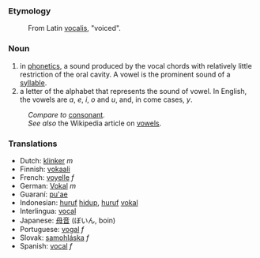 ===Etymology===

:From Latin [[vocalis]], "voiced".

===Noun===
#in [[phonetics]], a sound produced by the vocal chords with relatively little restriction of the oral cavity. A vowel is the prominent sound of a [[syllable]].
#a letter of the alphabet that represents the sound of vowel. In English, the vowels are ''a'', ''e'', ''i'', ''o'' and ''u'', and, in come cases, ''y''.

:''Compare to'' [[consonant]].
:''See also'' the Wikipedia article on [[en:vowel|vowels]].

===Translations===
*Dutch: [[klinker]] ''m''
*Finnish: [[vokaali]]
*French: [[voyelle]] ''f''
*German: [[Vokal]] ''m''
*Guaraní: [[pu'ae]]
*Indonesian: [[huruf]] [[hidup]], [[huruf]] [[vokal]]
*Interlingua: [[vocal]]
*Japanese: [[母音]] (ぼいん, boin)
*Portuguese: [[vogal]] ''f''
*Slovak: [[samohláska]] ''f''
*Spanish: [[vocal]] ''f''